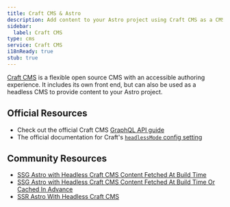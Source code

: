 ```yaml
---
title: Craft CMS & Astro
description: Add content to your Astro project using Craft CMS as a CMS
sidebar:
  label: Craft CMS
type: cms
service: Craft CMS
i18nReady: true
stub: true
---
```


[Craft CMS](https://craftcms.com/) is a flexible open source CMS with an accessible authoring experience. It includes its own front end, but can also be used as a headless CMS to provide content to your Astro project.

## Official Resources

- Check out the official Craft CMS [GraphQL API guide](https://craftcms.com/docs/5.x/development/graphql.html)
- The official documentation for Craft's [`headlessMode` config setting](https://craftcms.com/docs/5.x/reference/config/general.html#headlessmode)

## Community Resources

- [SSG Astro with Headless Craft CMS Content Fetched At Build Time](https://www.olets.dev/posts/ssg-astro-with-headless-craft-cms-content-fetched-at-build-time/)
- [SSG Astro with Headless Craft CMS Content Fetched At Build Time Or Cached In Advance](https://www.olets.dev/posts/ssg-astro-with-headless-craft-cms-content-fetched-at-build-time-or-cached-in-advance/)
- [SSR Astro With Headless Craft CMS](https://www.olets.dev/posts/ssr-astro-with-headless-craft-cms/)
